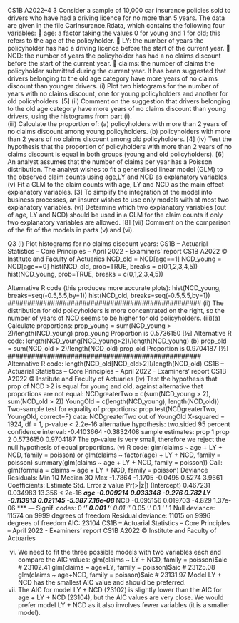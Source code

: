 CS1B A2022–4 
3 Consider a sample of 10,000 car insurance policies sold to drivers who have had a 
driving licence for no more than 5 years. The data are given in the file 
CarInsurance.Rdata, which contains the following four variables: 
 age: a factor taking the values 0 for young and 1 for old; this refers to the age of 
the policyholder. 
 LY: the number of years the policyholder has had a driving licence before the start 
of the current year. 
 NCD: the number of years the policyholder has had a no claims discount before the 
start of the current year. 
 claims: the number of claims the policyholder submitted during the current year. 
It has been suggested that drivers belonging to the old age category have more years 
of no claims discount than younger drivers. 
(i) Plot two histograms for the number of years with no claims discount, one for 
young policyholders and another for old policyholders. [5] 
(ii) Comment on the suggestion that drivers belonging to the old age category 
have more years of no claims discount than young drivers, using the 
histograms from part (i).  
(iii) Calculate the proportion of: 
(a) policyholders with more than 2 years of no claims discount among 
young policyholders. 
(b) policyholders with more than 2 years of no claims discount among old 
policyholders. 
 [4] 
(iv) Test the hypothesis that the proportion of policyholders with more than 2 
years of no claims discount is equal in both groups (young and old 
policyholders). [6] 
An analyst assumes that the number of claims per year has a Poisson distribution. The 
analyst wishes to fit a generalised linear model (GLM) to the observed claim counts 
using age,LY and NCD as explanatory variables. 
(v) Fit a GLM to the claim counts with age, LY and NCD as the main effect 
explanatory variables. [3] 
To simplify the integration of the model into business processes, an insurer wishes to 
use only models with at most two explanatory variables. 
(vi) Determine which two explanatory variables (out of age, LY and NCD) should 
be used in a GLM for the claim counts if only two explanatory variables are 
allowed. [8] 
(vii) Comment on the comparison of the fit of the models in parts (v) and (vi).  

############################
Q3
(i)
Plot histograms for no claims discount years:
CS1B – Actuarial Statistics – Core Principles – April 2022 - Examiners’ report
CS1B A2022 © Institute and Faculty of Actuaries
NCD_old = NCD[age==1] 
NCD_young = NCD[age==0] 
hist(NCD_old, prob=TRUE, breaks = c(0,1,2,3,4,5)) 
hist(NCD_young, prob=TRUE, breaks = c(0,1,2,3,4,5)) 

Alternative R code (this produces more accurate plots):
hist(NCD_young, breaks=seq(-0.5,5.5,by=1))
hist(NCD_old, breaks=seq(-0.5,5.5,by=1))
#################################################
(ii)
The distribution for old policyholders is more concentrated on the right, 
so the number of years of NCD seems to be higher for old policyholders. 
(iii)(a)
Calculate proportions:
prop_young = sum(NCD_young > 2)/length(NCD_young) 
prop_young
Proportion is 0.5736150 [½]
Alternative R code:
length(NCD_young[NCD_young>2])/length(NCD_young)
(b)
prop_old = sum(NCD_old > 2)/length(NCD_old) 
prop_old
Proportion is 0.9704187 [½]
#################################################
Alternative R code:
length(NCD_old[NCD_old>2])/length(NCD_old)
CS1B – Actuarial Statistics – Core Principles – April 2022 - Examiners’ report
CS1B A2022 © Institute and Faculty of Actuaries
(iv)
Test the hypothesis that prop of NCD >2 is equal for young and old, against alternative that 
proportions are not equal: 
NCDgreaterTwo = c(sum(NCD_young > 2), sum(NCD_old > 2)) 
YoungOld = c(length(NCD_young), length(NCD_old)) 
Two-sample test for equality of proportions:
prop.test(NCDgreaterTwo, YoungOld, correct=F) 
data: NCDgreaterTwo out of YoungOld
X-squared = 1924, df = 1, p-value < 2.2e-16
alternative hypothesis: two.sided
95 percent confidence interval:
-0.4103664 -0.3832408
sample estimates:
 prop 1 prop 2 
0.5736150 0.9704187
The 𝑝𝑝-value is very small, therefore we reject the null hypothesis of equal proportions. 
(v)
R code:
glm(claims ~ age + LY + NCD, family = poisson)
or
glm(claims ~ factor(age) + LY + NCD, family = poisson) 
summary(glm(claims ~ age + LY + NCD, family = poisson)) 
Call:
glm(formula = claims ~ age + LY + NCD, family = poisson)
Deviance Residuals: 
 Min 1Q Median 3Q Max 
-1.7864 -1.1705 -0.0495 0.5274 3.9661 
Coefficients:
 Estimate Std. Error z value Pr(>|z|) 
(Intercept) 0.467231 0.034983 13.356 < 2e-16 ***
age -0.009214 0.033348 -0.276 0.782 
LY -0.113913 0.021145 -5.387 7.16e-08 ***
NCD -0.095156 0.019703 -4.829 1.37e-06 ***
---
Signif. codes: 0 ‘***’ 0.001 ‘**’ 0.01 ‘*’ 0.05 ‘.’ 0.1 ‘ ’ 1
Null deviance: 11574 on 9999 degrees of freedom
Residual deviance: 11015 on 9996 degrees of freedom
AIC: 23104
CS1B – Actuarial Statistics – Core Principles – April 2022 - Examiners’ report
CS1B A2022 © Institute and Faculty of Actuaries

(vi)
We need to fit the three possible models with two variables each and compare the AIC 
values:
glm(claims ~ LY + NCD, family = poisson)$aic
# 23102.41 
glm(claims ~ age+LY, family = poisson)$aic
# 23125.08 
glm(claims ~ age+NCD, family = poisson)$aic
# 23131.97 
Model LY + NCD has the smallest AIC value and should be preferred. 
(vi)
The AIC for model LY + NCD (23102) is slightly lower than the AIC for
age + LY + NCD (23104), but the AIC values are very close. 
We would prefer model LY + NCD as it also involves fewer variables (it is a smaller 
model). 
